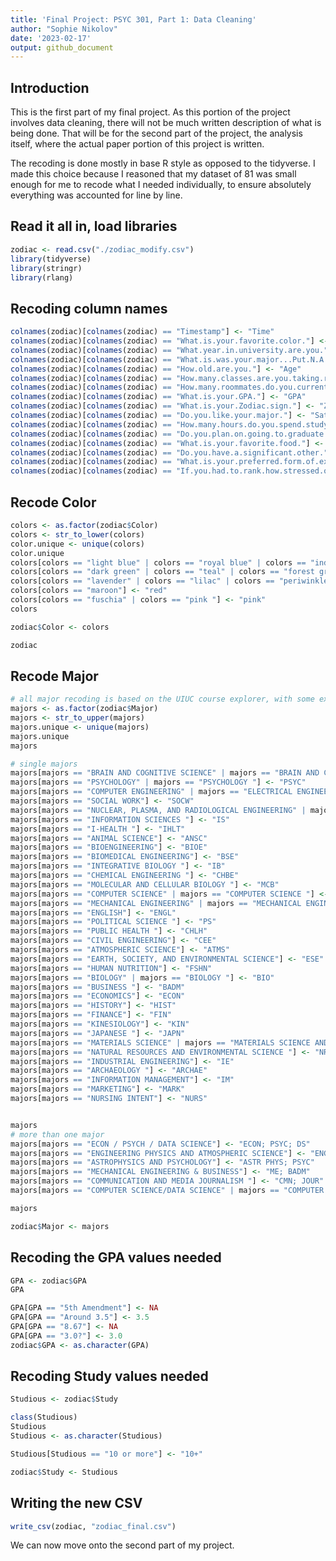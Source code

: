 ```yaml
---
title: 'Final Project: PSYC 301, Part 1: Data Cleaning'
author: "Sophie Nikolov"
date: '2023-02-17'
output: github_document
---
```


## Introduction

This is the first part of my final project. As this portion of the project involves data cleaning, there will not be much written description of what is being done. That will be for the second part of the project, the analysis itself, where the actual paper portion of this project is written.  

The recoding is done mostly in base R style as opposed to the tidyverse. I made this choice because I reasoned that my dataset of 81 was small enough for me to recode what I needed individually, to ensure absolutely everything was accounted for line by line. 

## Read it all in, load libraries
```r
zodiac <- read.csv("./zodiac_modify.csv")
library(tidyverse)
library(stringr)
library(rlang)
```

## Recoding column names
```r
colnames(zodiac)[colnames(zodiac) == "Timestamp"] <- "Time"
colnames(zodiac)[colnames(zodiac) == "What.is.your.favorite.color."] <- "Color"
colnames(zodiac)[colnames(zodiac) == "What.year.in.university.are.you."] <- "Year"
colnames(zodiac)[colnames(zodiac) == "What.is.was.your.major...Put.N.A.if.not.applicable."] <- "Major"
colnames(zodiac)[colnames(zodiac) == "How.old.are.you."] <- "Age"
colnames(zodiac)[colnames(zodiac) == "How.many.classes.are.you.taking.right.now."] <- "Class_Num"
colnames(zodiac)[colnames(zodiac) == "How.many.roommates.do.you.currently.have."] <- "Roommate_Num"
colnames(zodiac)[colnames(zodiac) == "What.is.your.GPA."] <- "GPA"
colnames(zodiac)[colnames(zodiac) == "What.is.your.Zodiac.sign."] <- "Zodiac"
colnames(zodiac)[colnames(zodiac) == "Do.you.like.your.major."] <- "Satisfaction"
colnames(zodiac)[colnames(zodiac) == "How.many.hours.do.you.spend.studying.per.week..on.average.."] <- "Study"
colnames(zodiac)[colnames(zodiac) == "Do.you.plan.on.going.to.graduate.school."] <- "Grad_School"
colnames(zodiac)[colnames(zodiac) == "What.is.your.favorite.food."] <- "Food"
colnames(zodiac)[colnames(zodiac) == "Do.you.have.a.significant.other."] <- "Romance"
colnames(zodiac)[colnames(zodiac) == "What.is.your.preferred.form.of.exercise."] <- "Exercise"
colnames(zodiac)[colnames(zodiac) == "If.you.had.to.rank.how.stressed.out.you.have.been.in.2023..what.would.you.rank.it.at...a.3.indicates.moderate.stress."] <- "Stress"
```

## Recode Color
```r
colors <- as.factor(zodiac$Color)
colors <- str_to_lower(colors)
color.unique <- unique(colors)
color.unique
colors[colors == "light blue" | colors == "royal blue" | colors == "indigo" | colors == "turquoise "] <- "blue"
colors[colors == "dark green" | colors == "teal" | colors == "forest green" | colors == "chartreuse" | colors == "jade green" | colors == "sage green"] <- "green"
colors[colors == "lavender" | colors == "lilac" | colors == "periwinkle" | colors == "purple "] <- "purple"
colors[colors == "maroon"] <- "red"
colors[colors == "fuschia" | colors == "pink "] <- "pink"
colors

zodiac$Color <- colors

zodiac
```

## Recode Major
```r
# all major recoding is based on the UIUC course explorer, with some exceptions where appropriate
majors <- as.factor(zodiac$Major)
majors <- str_to_upper(majors)
majors.unique <- unique(majors)
majors.unique
majors

# single majors
majors[majors == "BRAIN AND COGNITIVE SCIENCE" | majors == "BRAIN AND COGNITIVE SCIEMCE" | majors == "BRAIN & COGNITIVE SCIENCE"] <- "BCOG"
majors[majors == "PSYCHOLOGY" | majors == "PSYCHOLOGY "] <- "PSYC"
majors[majors == "COMPUTER ENGINEERING" | majors == "ELECTRICAL ENGINEERING"] <- "ECE"
majors[majors == "SOCIAL WORK"] <- "SOCW"
majors[majors == "NUCLEAR, PLASMA, AND RADIOLOGICAL ENGINEERING" | majors == "NUCLEAR"] <- "NPRE"
majors[majors == "INFORMATION SCIENCES "] <- "IS"
majors[majors == "I-HEALTH "] <- "IHLT"
majors[majors == "ANIMAL SCIENCE"] <- "ANSC"
majors[majors == "BIOENGINEERING"] <- "BIOE"
majors[majors == "BIOMEDICAL ENGINEERING"] <- "BSE"
majors[majors == "INTEGRATIVE BIOLOGY "] <- "IB"
majors[majors == "CHEMICAL ENGINEERING "] <- "CHBE"
majors[majors == "MOLECULAR AND CELLULAR BIOLOGY "] <- "MCB"
majors[majors == "COMPUTER SCIENCE" | majors == "COMPUTER SCIENCE "] <- "CS"
majors[majors == "MECHANICAL ENGINEERING" | majors == "MECHANICAL ENGINEERING "] <- "ME"
majors[majors == "ENGLISH"] <- "ENGL"
majors[majors == "POLITICAL SCIENCE "] <- "PS"
majors[majors == "PUBLIC HEALTH "] <- "CHLH"
majors[majors == "CIVIL ENGINEERING"] <- "CEE"
majors[majors == "ATMOSPHERIC SCIENCE"] <- "ATMS"
majors[majors == "EARTH, SOCIETY, AND ENVIRONMENTAL SCIENCE"] <- "ESE"
majors[majors == "HUMAN NUTRITION"] <- "FSHN"
majors[majors == "BIOLOGY" | majors == "BIOLOGY "] <- "BIO"
majors[majors == "BUSINESS "] <- "BADM"
majors[majors == "ECONOMICS"] <- "ECON"
majors[majors == "HISTORY"] <- "HIST"
majors[majors == "FINANCE"] <- "FIN"
majors[majors == "KINESIOLOGY"] <- "KIN"
majors[majors == "JAPANESE "] <- "JAPN"
majors[majors == "MATERIALS SCIENCE" | majors == "MATERIALS SCIENCE AND ENGINEERING "] <- "MSE"
majors[majors == "NATURAL RESOURCES AND ENVIRONMENTAL SCIENCE "] <- "NRES"
majors[majors == "INDUSTRIAL ENGINEERING"] <- "IE"
majors[majors == "ARCHAEOLOGY "] <- "ARCHAE"
majors[majors == "INFORMATION MANAGEMENT"] <- "IM"
majors[majors == "MARKETING"] <- "MARK"
majors[majors == "NURSING INTENT"] <- "NURS"


majors
# more than one major
majors[majors == "ECON / PSYCH / DATA SCIENCE"] <- "ECON; PSYC; DS"
majors[majors == "ENGINEERING PHYSICS AND ATMOSPHERIC SCIENCE"] <- "ENG PHYS; ATMS"
majors[majors == "ASTROPHYSICS AND PSYCHOLOGY"] <- "ASTR PHYS; PSYC"
majors[majors == "MECHANICAL ENGINEERING & BUSINESS"] <- "ME; BADM"
majors[majors == "COMMUNICATION AND MEDIA JOURNALISM "] <- "CMN; JOUR"
majors[majors == "COMPUTER SCIENCE/DATA SCIENCE" | majors == "COMPUTER SCIENCE, DATA SCIENCE"] <- "CS; DS"

majors

zodiac$Major <- majors

```

## Recoding the GPA values needed
```r
GPA <- zodiac$GPA
GPA

GPA[GPA == "5th Amendment"] <- NA
GPA[GPA == "Around 3.5"] <- 3.5
GPA[GPA == "8.67"] <- NA
GPA[GPA == "3.0?"] <- 3.0
zodiac$GPA <- as.character(GPA)

```

## Recoding Study values needed
```r
Studious <- zodiac$Study

class(Studious)
Studious
Studious <- as.character(Studious)

Studious[Studious == "10 or more"] <- "10+"

zodiac$Study <- Studious
```

## Writing the new CSV
```r
write_csv(zodiac, "zodiac_final.csv")
```

We can now move onto the second part of my project. 
